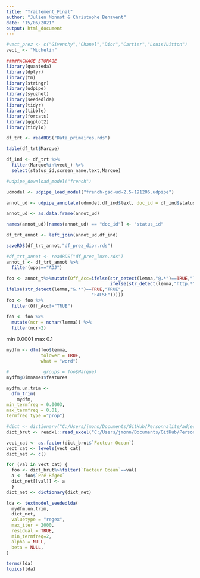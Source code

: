 ```yaml
---
title: "Traitement_Final"
author: "Julien Monnot & Christophe Benavent"
date: "15/06/2021"
output: html_document
---
```

```r
#vect_prez <- c("Givenchy","Chanel","Dior","Cartier","LouisVuitton")
vect_ <- "Michelin"

####PACKAGE STORAGE
library(quanteda)
library(dplyr)
library(tm)
library(stringr)
library(udpipe)
library(syuzhet)
library(seededlda)
library(tidyr)
library(tibble)
library(forcats)
library(ggplot2)
library(tidylo)

df_trt <- readRDS("Data_primaires.rds")

table(df_trt$Marque)

df_ind <- df_trt %>%
  filter(Marque%in%vect_) %>%
  select(status_id,screen_name,text,Marque)

```


```r
#udpipe_download_model("french")

udmodel <- udpipe_load_model("french-gsd-ud-2.5-191206.udpipe")

annot_ud <- udpipe_annotate(udmodel,df_ind$text, doc_id = df_ind$status_id)

annot_ud <- as.data.frame(annot_ud)

names(annot_ud)[names(annot_ud) == "doc_id"] <- "status_id"

df_trt_annot <- left_join(annot_ud,df_ind)

saveRDS(df_trt_annot,"df_prez_dior.rds")
```



```r
#df_trt_annot <- readRDS("df_prez_luxe.rds")
annot_t <- df_trt_annot %>%
  filter(upos=="ADJ")

foo <- annot_t%>%mutate(Off_Acc=ifelse(str_detect(lemma,"@.*")==TRUE,"TRUE",
                                       ifelse(str_detect(lemma,"http.*")==TRUE,"TRUE",                                     ifelse(str_detect(lemma,"michel*")==TRUE,"TRUE",
ifelse(str_detect(lemma,"&.*")==TRUE,"TRUE",
                                "FALSE")))))
foo <- foo %>%
  filter(Off_Acc!="TRUE")

foo <- foo %>%
  mutate(ncr = nchar(lemma)) %>%
  filter(ncr>2)
```
min 0.0001 max 0.1
```r
mydfm <- dfm(foo$lemma,
             tolower = TRUE,
             what = "word")

#             groups = foo$Marque)
mydfm@Dimnames$features

mydfm.un.trim <-
  dfm_trim(
    mydfm,
min_termfreq = 0.0003,
max_termfreq = 0.01,
termfreq_type ="prop")

```

```r
#dict <- dictionary("C:/Users/jmonn/Documents/GitHub/Personnalite/adjectifs de marque.xlsx")
dict_brut <- readxl::read_excel("C:/Users/jmonn/Documents/GitHub/Personnalite/adjectifs de marque.xlsx")

vect_cat <- as.factor(dict_brut$`Facteur Ocean`)
vect_cat <- levels(vect_cat)
dict_net <- c()

for (val in vect_cat) {
  foo <- dict_brut%>%filter(`Facteur Ocean`==val)
  a <- foo$`Pré-Régex`
  dict_net[[val]] <- a
  }
dict_net <- dictionary(dict_net)
```

```r

lda <- textmodel_seededlda(
  mydfm.un.trim,
  dict_net,
  valuetype = "regex",
  max_iter = 2000,
  residual = TRUE,
  min_termfreq=2,
  alpha = NULL,
  beta = NULL,
)

terms(lda)
topics(lda)

```


